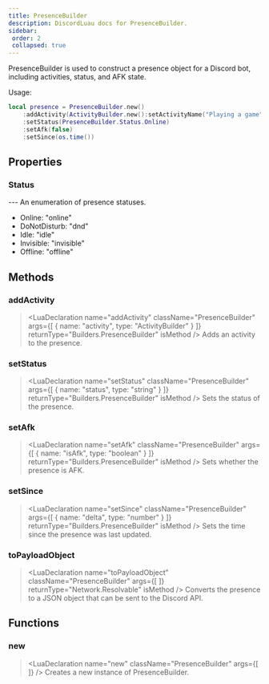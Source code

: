 ```yaml
---
title: PresenceBuilder
description: DiscordLuau docs for PresenceBuilder.
sidebar:
 order: 2
 collapsed: true
---
```

[//]: # (This file was automatically @generated from moonwave comments using a script. Please do not exit by hand.)
[//]: # (To actually edit documentation, make changes to the main DiscordLuau repo.)

[//]: # (----- DOCUMENT IMPORTS ----- )


[//]: # (----- DOCUMENT DESCRIPTION ----- )

PresenceBuilder is used to construct a presence object for a Discord bot, including activities, status, and AFK state.

Usage:
```lua
local presence = PresenceBuilder.new()
	:addActivity(ActivityBuilder.new():setActivityName("Playing a game"))
	:setStatus(PresenceBuilder.Status.Online)
	:setAfk(false)
	:setSince(os.time())
```

[//]: # (----- DOCUMENT PROPERTIES ----- )

## Properties

### Status

<LuaProperty name="PresenceBuilder.Status" type="table" />
---
An enumeration of presence statuses.

- Online: "online"
- DoNotDisturb: "dnd"
- Idle: "idle"
- Invisible: "invisible"
- Offline: "offline"

[//]: # (----- DOCUMENT METHODS ----- )

## Methods

### addActivity

> <LuaDeclaration name="addActivity" className="PresenceBuilder" args={[ { name: "activity", type: "ActivityBuilder" } ]} returnType="Builders.PresenceBuilder" isMethod />
Adds an activity to the presence.
### setStatus

> <LuaDeclaration name="setStatus" className="PresenceBuilder" args={[ { name: "status", type: "string" } ]} returnType="Builders.PresenceBuilder" isMethod />
Sets the status of the presence.
### setAfk

> <LuaDeclaration name="setAfk" className="PresenceBuilder" args={[ { name: "isAfk", type: "boolean" } ]} returnType="Builders.PresenceBuilder" isMethod />
Sets whether the presence is AFK.
### setSince

> <LuaDeclaration name="setSince" className="PresenceBuilder" args={[ { name: "delta", type: "number" } ]} returnType="Builders.PresenceBuilder" isMethod />
Sets the time since the presence was last updated.
### toPayloadObject

> <LuaDeclaration name="toPayloadObject" className="PresenceBuilder" args={[  ]} returnType="Network.Resolvable" isMethod />
Converts the presence to a JSON object that can be sent to the Discord API.

[//]: # (----- DOCUMENT FUNCTIONS ----- )

## Functions

### new

> <LuaDeclaration name="new" className="PresenceBuilder" args={[  ]} />
Creates a new instance of PresenceBuilder.

